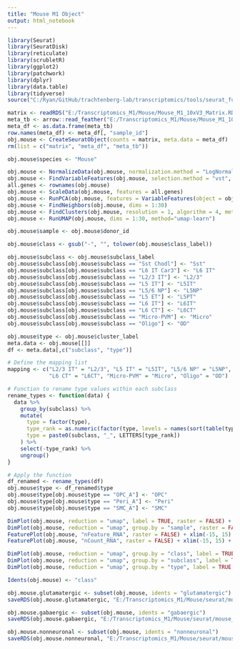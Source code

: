 ```yaml
---
title: "Mouse M1 Object"
output: html_notebook
---
```


```r

library(Seurat)
library(SeuratDisk)
library(reticulate)
library(scrubletR)
library(ggplot2)
library(patchwork)
library(dplyr)
library(data.table)
library(tidyverse)
source("C:/Ryan/GitHub/trachtenberg-lab/transcriptomics/tools/seurat_functions.R")

matrix <- readRDS("E:/Transcriptomics_M1/Mouse/Mouse_M1_10xV3_Matrix.RDS")
meta_tb <- arrow::read_feather("E:/Transcriptomics_M1/Mouse/Mouse_M1_10xV3_Metadata.feather")
meta_df <- as.data.frame(meta_tb)
row.names(meta_df) <- meta_df[, "sample_id"]
obj.mouse <- CreateSeuratObject(counts = matrix, meta.data = meta_df)
rm(list = c("matrix", "meta_df", "meta_tb"))

obj.mouse$species <- "Mouse"

```


```r

obj.mouse <- NormalizeData(obj.mouse, normalization.method = "LogNormalize", scale.factor = 10000)
obj.mouse <- FindVariableFeatures(obj.mouse, selection.method = "vst", nfeatures = 3000)
all.genes <- rownames(obj.mouse)
obj.mouse <- ScaleData(obj.mouse, features = all.genes)
obj.mouse <- RunPCA(obj.mouse, features = VariableFeatures(object = obj.mouse))
obj.mouse <- FindNeighbors(obj.mouse, dims = 1:30)
obj.mouse <- FindClusters(obj.mouse, resolution = 1, algorithm = 4, method = "igraph")
obj.mouse <- RunUMAP(obj.mouse, dims = 1:30, method="umap-learn")

```


```r

obj.mouse$sample <- obj.mouse$donor_id

obj.mouse$class <- gsub("-", "", tolower(obj.mouse$class_label))

obj.mouse$subclass <- obj.mouse$subclass_label
obj.mouse$subclass[obj.mouse$subclass == "Sst Chodl"] <- "Sst"
obj.mouse$subclass[obj.mouse$subclass == "L6 IT Car3"] <- "L6 IT"
obj.mouse$subclass[obj.mouse$subclass == "L2/3 IT"] <- "L2/3"
obj.mouse$subclass[obj.mouse$subclass == "L5 IT"] <- "L5IT"
obj.mouse$subclass[obj.mouse$subclass == "L5/6 NP"] <- "L5NP"
obj.mouse$subclass[obj.mouse$subclass == "L5 ET"] <- "L5PT"
obj.mouse$subclass[obj.mouse$subclass == "L6 IT"] <- "L6IT"
obj.mouse$subclass[obj.mouse$subclass == "L6 CT"] <- "L6CT"
obj.mouse$subclass[obj.mouse$subclass == "Micro-PVM"] <- "Micro"
obj.mouse$subclass[obj.mouse$subclass == "Oligo"] <- "OD"

obj.mouse$type <- obj.mouse$cluster_label
meta.data <- obj.mouse[[]]
df <- meta.data[,c("subclass", "type")]

# Define the mapping list
mapping <- c("L2/3 IT" = "L2/3", "L5 IT" = "L5IT", "L5/6 NP" = "L5NP", "L5 ET" = "L5PT", "L6 IT" = "L6IT", 
             "L6 CT" = "L6CT", "Micro-PVM" = "Micro", "Oligo" = "OD")

# Function to rename type values within each subclass
rename_types <- function(data) {
  data %>%
    group_by(subclass) %>%
    mutate(
      type = factor(type),
      type_rank = as.numeric(factor(type, levels = names(sort(table(type), decreasing = TRUE)))),
      type = paste0(subclass, "_", LETTERS[type_rank])
    ) %>%
    select(-type_rank) %>%
    ungroup()
}

# Apply the function
df_renamed <- rename_types(df)
obj.mouse$type <- df_renamed$type
obj.mouse$type[obj.mouse$type == "OPC_A"] <- "OPC"
obj.mouse$type[obj.mouse$type == "Peri_A"] <- "Peri"
obj.mouse$type[obj.mouse$type == "SMC_A"] <- "SMC"

```


```r

DimPlot(obj.mouse, reduction = "umap", label = TRUE, raster = FALSE) + NoLegend() + xlim(-15, 15) + ylim(-15, 15) + coord_equal()
DimPlot(obj.mouse, reduction = "umap", group.by = "sample", raster = FALSE) + xlim(-15, 15) + ylim(-15, 15) + coord_equal()
FeaturePlot(obj.mouse, "nFeature_RNA", raster = FALSE) + xlim(-15, 15) + ylim(-15, 15) + coord_equal()
FeaturePlot(obj.mouse, "nCount_RNA", raster = FALSE) + xlim(-15, 15) + ylim(-15, 15) + coord_equal()

```


```r

DimPlot(obj.mouse, reduction = "umap", group.by = "class", label = TRUE, raster = FALSE) + NoLegend() + xlim(-15, 15) + ylim(-15, 15) + coord_equal()
DimPlot(obj.mouse, reduction = "umap", group.by = "subclass", label = TRUE, raster = FALSE) + NoLegend() + xlim(-15, 15) + ylim(-15, 15) + coord_equal()
DimPlot(obj.mouse, reduction = "umap", group.by = "type", label = TRUE, raster = FALSE) + NoLegend() + xlim(-15, 15) + ylim(-15, 15) + coord_equal()

```


```r

Idents(obj.mouse) <- "class"

obj.mouse.glutamatergic <- subset(obj.mouse, idents = "glutamatergic")
saveRDS(obj.mouse.glutamatergic, "E:/Transcriptomics_M1/Mouse/seurat/mouse_m1_glutamatergic.rds")

obj.mouse.gabaergic <- subset(obj.mouse, idents = "gabaergic")
saveRDS(obj.mouse.gabaergic, "E:/Transcriptomics_M1/Mouse/seurat/mouse_m1_gabaergic.rds")

obj.mouse.nonneuronal <- subset(obj.mouse, idents = "nonneuronal")
saveRDS(obj.mouse.nonneuronal, "E:/Transcriptomics_M1/Mouse/seurat/mouse_m1_nonneuronal.rds")

```

